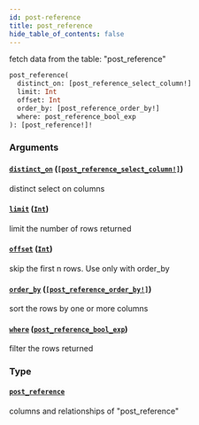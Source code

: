 ```yaml
---
id: post-reference
title: post_reference
hide_table_of_contents: false
---
```


fetch data from the table: "post_reference"

```graphql
post_reference(
  distinct_on: [post_reference_select_column!]
  limit: Int
  offset: Int
  order_by: [post_reference_order_by!]
  where: post_reference_bool_exp
): [post_reference!]!
```

### Arguments

#### [`distinct_on`](#) ([`[post_reference_select_column!]`](/07-graphql/enums/post-reference-select-column))

distinct select on columns

#### [`limit`](#) ([`Int`](/07-graphql/scalars/int))

limit the number of rows returned

#### [`offset`](#) ([`Int`](/07-graphql/scalars/int))

skip the first n rows. Use only with order_by

#### [`order_by`](#) ([`[post_reference_order_by!]`](/07-graphql/inputs/post-reference-order-by))

sort the rows by one or more columns

#### [`where`](#) ([`post_reference_bool_exp`](/07-graphql/inputs/post-reference-bool-exp))

filter the rows returned

### Type

#### [`post_reference`](/07-graphql/objects/post-reference)

columns and relationships of "post_reference"
